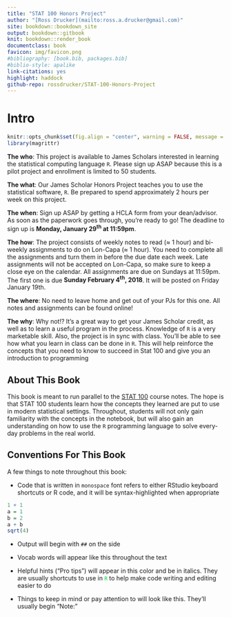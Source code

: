 ```yaml
---
title: "STAT 100 Honors Project"
author: "[Ross Drucker](mailto:ross.a.drucker@gmail.com)"
site: bookdown::bookdown_site
output: bookdown::gitbook
knit: bookdown::render_book
documentclass: book
favicon: img/favicon.png
#bibliography: [book.bib, packages.bib]
#biblio-style: apalike
link-citations: yes
highlight: haddock
github-repo: rossdrucker/STAT-100-Honors-Project
---
```

# Intro {-}

```r
knitr::opts_chunk$set(fig.align = "center", warning = FALSE, message = FALSE, fig.height = 7, fig.width = 12, cache = TRUE)
library(magrittr)
```


**The who**: This project is available to James Scholars interested in learning the statistical computing language `R`. Please sign up ASAP because this is a pilot project and enrollment is limited to 50 students.

**The what**: Our James Scholar Honors Project teaches you to use the statistical software, `R`. Be prepared to spend approximately 2 hours per week on this project.

**The when**: Sign up ASAP by getting a HCLA form from your dean/advisor. As soon as the paperwork goes through, you're ready to go! The deadline to sign up is **Monday, January 29^th^ at 11:59pm**.

**The how**: The project consists of weekly notes to read ($\approx$ 1 hour) and bi-weekly assignments to do on Lon-Capa ($\approx$ 1 hour). You need to complete all the assignments and turn them in before the due date each week. Late assignments will not be accepted on Lon-Capa, so make sure to keep a close eye on the calendar. All assignments are due on Sundays at 11:59pm. The first one is due **Sunday February 4^th^, 2018**. It will be posted on Friday January 19th.

**The where**: No need to leave home and get out of your PJs for this one. All notes and assignments can be found online!

**The why**: Why not!? It's a great way to get your James Scholar credit, as well as to learn a useful program in the process. Knowledge of `R` is a very marketable skill. Also, the project is in sync with class. You'll be able to see how what you learn in class can be done in `R`. This will help reinforce the concepts that you need to know to succeed in Stat 100 and give you an introduction to programming

## About This Book {-}

This book is meant to run parallel to the [STAT 100](http://courses.las.illinois.edu/stat/stat100/) course notes. The hope is that STAT 100 students learn how the concepts they learned are put to use in modern statistical settings. Throughout, students will not only gain familiarity with the concepts in the notebook, but will also gain an understanding on how to use the `R` programming language to solve every-day problems in the real world.

## Conventions For This Book {-}

A few things to note throughout this book:

- Code that is written in `monospace` font refers to either RStudio keyboard shortcuts or R code, and it will be syntax-highlighted when appropriate

```r
1 + 1
a = 1
b = 2
a + b
sqrt(4)
```

- Output will begin with `##` on the side

- Vocab words will appear like <span class = 'vocab'>this</span> throughout the text

- <span class = 'tip'>Helpful hints ("Pro tips") will appear in this color and be in italics. They are usually shortcuts to use in</span> <span style = 'color: #00ce45'>`R`</span> <span class = 'tip'>to help make code writing and editing easier to do</span>

- <span class = 'note'>Things to keep in mind or pay attention to will look like this. They'll usually begin "Note:"</span>
